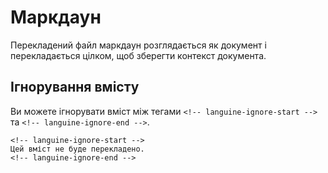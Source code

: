 # Маркдаун

Перекладений файл маркдаун розглядається як документ і перекладається цілком, щоб зберегти контекст документа.

## Ігнорування вмісту

Ви можете ігнорувати вміст між тегами `<!-- languine-ignore-start -->` та `<!-- languine-ignore-end -->`.

```mdx
<!-- languine-ignore-start -->
Цей вміст не буде перекладено.
<!-- languine-ignore-end -->
``` 